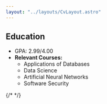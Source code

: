 ```yaml
---
layout: "../layouts/CvLayout.astro"
---
```



## Education

<div
  class="my-2  last:border-0 border-b-2 border-neutral-300 dark:border-neutral-700">

<CvEntry
  title="BS, Computer Science"
  startDate="2017-08-22"
  endDate="2021-05-09"
  employer="University of Mary Washington"
  location="Fredericksburg, VA">
  - GPA: 2.99/4.00 
  - **Relevant Courses:** 
    - Applications of Databases 
    - Data Science 
    - Artificial Neural Networks 
    - Software Security
</CvEntry>

  {/* <CvEntry
    title="Advanced Diploma"
    startDate="2013-08-18"
    endDate="2017-06-03"
    employer="Western Albemarle High School"
    location="Crozet, VA"/> */}
</div>
